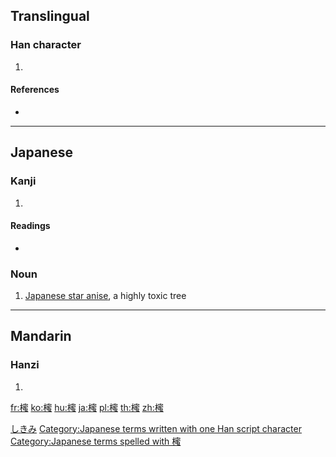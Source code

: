 ==Translingual==

===Han character===
{{Han char|rn=75|rad=木|as=14|sn=18|four=|canj=DJPI}}

# {{defn|Han|sort=木14}}

====References====
* {{Han ref|kx=0559.090|dkj=15754|dj=0948.240|hdz=21311.030|uh=6AC1|ud=27329}}

----

==Japanese==

===Kanji===
{{ja-kanji|grade=|rs=木14}}

# {{defn|lang=ja|sort=木14}}

====Readings====
* {{ja-readings|on=[[みつ]] (mitsu)|kun=[[じんこう]] (jinkou), [[しきみ]] (shikimi)}}

===Noun===
{{ja-noun|k|hira=しきみ|rom=shikimi|kata=シキミ}}
# {{ja-def|シキミ}} [[Japanese star anise]], a highly toxic tree

[[Category:ja:Trees|しきみ]]
[[Category:Japanese terms written with one Han script character]]
[[Category:Japanese terms spelled with 櫁]]

----

==Mandarin==

===Hanzi===
{{cmn-hanzi|pin=[[mì]] ([[mi4]])|wg=mi<sup>4</sup>}}

# {{defn|lang=cmn|sort=木14}}

[[fr:櫁]]
[[ko:櫁]]
[[hu:櫁]]
[[ja:櫁]]
[[pl:櫁]]
[[th:櫁]]
[[zh:櫁]]